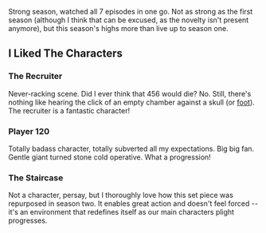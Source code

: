 
Strong season, watched all 7 episodes in one go. Not as strong as the first
season (although I think that can be excused, as the novelty isn't present
anymore), but this season's highs more than live up to season one.

## I Liked The Characters

### The Recruiter

<MdxImage
    src="/consume/mdx/roulette.avif"
    alt="Russian Roulette with the Recruiter"
    caption="Gong Yoo? Would."
/>

Never-racking scene. Did I ever think that 456 would die? No. Still, there's
nothing like hearing the click of an empty chamber against a skull (or
[foot](https://wiki.torn.com/wiki/Russian_Roulette)). The recruiter is a
fantastic character!

### Player 120

<MdxImage
    src="/consume/mdx/player-120.webp"
    alt="Player 120"
    caption="🐐"
/>

Totally badass character, totally subverted all my expectations. Big big fan.
Gentle giant turned stone cold operative. What a progression!

### The Staircase

<MdxImage
    src="/consume/mdx/stairs.jpg"
    alt="The Stairs"
/>

Not a character, persay, but I thoroughly love how this set piece was repurposed
in season two. It enables great action and doesn't feel forced -- it's an
environment that redefines itself as our main characters plight progresses.
